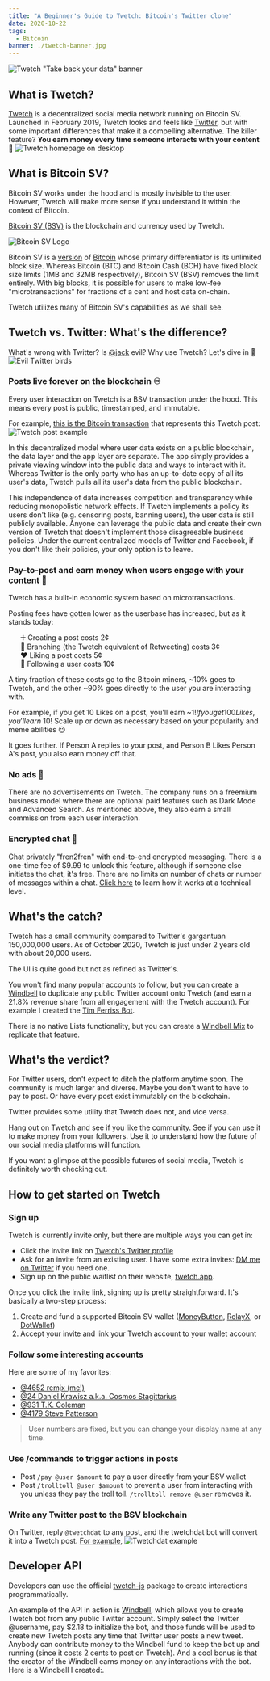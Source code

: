 ```yaml
---
title: "A Beginner's Guide to Twetch: Bitcoin's Twitter clone"
date: 2020-10-22
tags:
  - Bitcoin
banner: ./twetch-banner.jpg
---
```



![Twetch "Take back your data" banner](./twetch-banner.jpg)

<h2 id="what-is-twetch">What is Twetch?</h2>

[Twetch](https://twetch.app) is a decentralized social media network running on Bitcoin SV. Launched in February 2019, Twetch looks and feels like [Twitter](https://twitter.com), but with some important differences that make it a compelling alternative. The killer feature? **You earn money every time someone interacts with your content** 🤑 ![Twetch homepage on desktop](./twetch-homepage-desktop.PNG)

<h2 id="what-is-bitcoin-sv">What is Bitcoin SV?</h2>

Bitcoin SV works under the hood and is mostly invisible to the user. However, Twetch will make more sense if you understand it within the context of Bitcoin.

[Bitcoin SV (BSV)](https://bitcoinsv.io/) is the blockchain and currency used by Twetch.

![Bitcoin SV Logo](./bitcoin-sv-logo.jpg)

Bitcoin SV is a [version](https://www.investopedia.com/terms/h/hard-fork.asp) of [Bitcoin](https://bitcoin.org/bitcoin.pdf) whose primary differentiator is its unlimited block size. Whereas Bitcoin (BTC) and Bitcoin Cash (BCH) have fixed block size limits (1MB and 32MB respectively), Bitcoin SV (BSV) removes the limit entirely. With big blocks, it is possible for users to make low-fee "microtransactions" for fractions of a cent and host data on-chain.

Twetch utilizes many of Bitcoin SV's capabilities as we shall see.

## Twetch vs. Twitter: What's the difference?

What's wrong with Twitter? Is [@jack](https://twitter.com/jack) evil? Why use Twetch? Let's dive in 🤿
![Evil Twitter birds](./evil-twitter-birds.png)

### Posts live forever on the blockchain ♾️

Every user interaction on Twetch is a BSV transaction under the hood. This means every post is public, timestamped, and immutable.

For example, [this is the Bitcoin transaction](https://search.matterpool.io/tx/11b05d8ca4f5b1084ede31c2b8f9e4d1c0d493f0d16c45051aec9d072f50a1dd) that represents this Twetch post:
![Twetch post example](./twetch-post-example.PNG)

In this decentralized model where user data exists on a public blockchain, the data layer and the app layer are separate. The app simply provides a private viewing window into the public data and ways to interact with it. Whereas Twitter is the only party who has an up-to-date copy of all its user's data, Twetch pulls all its user's data from the public blockchain.

This independence of data increases competition and transparency while reducing monopolistic network effects. If Twetch implements a policy its users don't like (e.g. censoring posts, banning users), the user data is still publicly available. Anyone can leverage the public data and create their own version of Twetch that doesn't implement those disagreeable business policies. Under the current centralized models of Twitter and Facebook, if you don't like their policies, your only option is to leave.


### Pay-to-post and earn money when users engage with your content 🤑

Twetch has a built-in economic system based on microtransactions.

Posting fees have gotten lower as the userbase has increased, but as it stands today:

<ul style="list-style-type:none">
    <li>➕ Creating a post costs 2¢</li>
    <li>🌱 Branching (the Twetch equivalent of Retweeting) costs 3¢</li>
    <li>❤️ Liking a post costs 5¢</li>
    <li>👀 Following a user costs 10¢</li>
</ul>

A tiny fraction of these costs go to the Bitcoin miners, ~10% goes to Twetch, and the other ~90% goes directly to the user you are interacting with.

For example, if you get 10 Likes on a post, you'll earn ~$1! If you get 100 Likes, you'll earn ~$10! Scale up or down as necessary based on your popularity and meme abilities 😉

It goes further. If Person A replies to your post, and Person B Likes Person A's post, you also earn money off that.

### No ads 🚫

There are no advertisements on Twetch. The company runs on a freemium business model where there are optional paid features such as Dark Mode and Advanced Search. As mentioned above, they also earn a small commission from each user interaction.

### Encrypted chat 💬

Chat privately "fren2fren" with end-to-end encrypted messaging. There is a one-time fee of $9.99 to unlock this feature, although if someone else initiates the chat, it's free. There are no limits on number of chats or number of messages within a chat. [Click here](https://www.zdnet.com/article/blockchain-based-twitter-competitor-twetch-releases-encrypted-chat-app/) to learn how it works at a technical level.

## What's the catch?

Twetch has a small community compared to Twitter's gargantuan 150,000,000 users. As of October 2020, Twetch is just under 2 years old with about 20,000 users.

The UI is quite good but not as refined as Twitter's.

You won't find many popular accounts to follow, but you can create a [Windbell](https://windbell.app/) to duplicate any public Twitter account onto Twetch (and earn a 21.8% revenue share from all engagement with the Twetch account). For example I created the [Tim Ferriss Bot](https://twetch.app/u/17108).

There is no native Lists functionality, but you can create a [Windbell Mix](https://windbell.app/mix/) to replicate that feature.

## What's the verdict?

For Twitter users, don't expect to ditch the platform anytime soon. The community is much larger and diverse. Maybe you don't want to have to pay to post. Or have every post exist immutably on the blockchain.

Twitter provides some utility that Twetch does not, and vice versa.

Hang out on Twetch and see if you like the community. See if you can use it to make money from your followers. Use it to understand how the future of our social media platforms will function.

If you want a glimpse at the possible futures of social media, Twetch is definitely worth checking out.

## How to get started on Twetch

### Sign up

Twetch is currently invite only, but there are multiple ways you can get in:

- Click the invite link on [Twetch's Twitter profile](https://twitter.com/twetchapp)
- Ask for an invite from an existing user. I have some extra invites: <a href={links.myTwitter}>DM me on Twitter</a> if you need one.
- Sign up on the public waitlist on their website, [twetch.app](https://twetch.app).

Once you click the invite link, signing up is pretty straightforward. It's basically a two-step process:
1. Create and fund a supported Bitcoin SV wallet ([MoneyButton](https://www.moneybutton.com/money), [RelayX](https://www.relayx.com/), or [DotWallet](https://www.dotwallet.com/en/))
2. Accept your invite and link your Twetch account to your wallet account

### Follow some interesting accounts

Here are some of my favorites:

- [@4652 remjx (me!)](https://twetch.app/u/4652)
- [@24 Daniel Krawisz a.k.a. Cosmos Stagittarius](https://twetch.app/u/24)
- [@931 T.K. Coleman](https://twetch.app/u/931)
- [@4179 Steve Patterson](https://twetch.app/u/4179)

> User numbers are fixed, but you can change your display name at any time.

### Use /commands to trigger actions in posts

- Post `/pay @user $amount` to pay a user directly from your BSV wallet
- Post `/trolltoll @user $amount` to prevent a user from interacting with you unless they pay the troll toll. `/trolltoll remove @user` removes it.

### Write any Twitter post to the BSV blockchain

On Twitter, reply `@twetchdat` to any post, and the twetchdat bot will convert it into a Twetch post. [For example](https://twitter.com/markjackson02/status/1320228429564870656),
![Twetchdat example](./twetchdat-example.png)

## Developer API

Developers can use the official [twetch-js](https://github.com/twetch-inc/twetch-js) package to create interactions programmatically.

An example of the API in action is [Windbell](https://windbell.app/), which allows you to create Twetch bot from any public Twitter account. Simply select the Twitter @username, pay $2.18 to initialize the bot, and those funds will be used to create new Twetch posts any time that Twitter user posts a new tweet. Anybody can contribute money to the Windbell fund to keep the bot up and running (since it costs 2 cents to post on Twetch). And a cool bonus is that the creator of the Windbell earns money on any interactions with the bot. Here is a Windbell I created:.